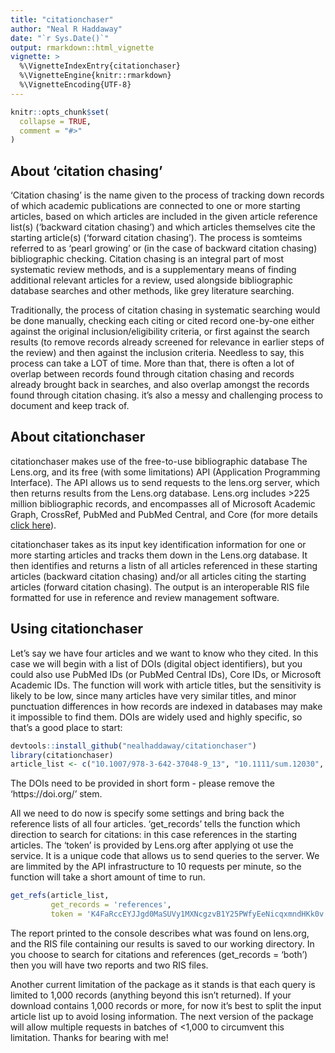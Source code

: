 ```yaml
---
title: "citationchaser"
author: "Neal R Haddaway"
date: "`r Sys.Date()`"
output: rmarkdown::html_vignette
vignette: >
  %\VignetteIndexEntry{citationchaser}
  %\VignetteEngine{knitr::rmarkdown}
  %\VignetteEncoding{UTF-8}
---
```


```r
knitr::opts_chunk$set(
  collapse = TRUE,
  comment = "#>"
)
```

## About 'citation chasing'

'Citation chasing' is the name given to the process of tracking down records of which academic publications are connected to one or more starting articles, based on which articles are included in the given article reference list(s) ('backward citation chasing') and which articles themselves cite the starting article(s) ('forward citation chasing'). The process is somteims referred to as 'pearl growing' or (in the case of backward citation chasing) bibliographic checking. Citation chasing is an integral part of most systematic review methods, and is a supplementary means of finding additional relevant articles for a review, used alongside bibliographic database searches and other methods, like grey literature searching.

Traditionally, the process of citation chasing in systematic searching would be done manually, checking each citing or cited record one-by-one either against the original inclusion/eligibility criteria, or first against the search results (to remove records already screened for relevance in earlier steps of the review) and then against the inclusion criteria. Needless to say, this process can take a LOT of time. More than that, there is often a lot of overlap between records found through citation chasing and records already brought back in searches, and also overlap amongst the records found through citation chasing. it's also a messy and challenging process to document and keep track of.


## About citationchaser

citationchaser  makes use of the free-to-use bibliographic database The Lens.org, and its free (with some limitations) API (Application Programming Interface). The API allows us to send requests to the lens.org server, which then returns results from the Lens.org database. Lens.org includes >225 million bibliographic records, and encompasses all of Microsoft Academic Graph, CrossRef, PubMed and PubMed Central, and Core (for more details <a href="https://about.lens.org/" target="_blank">click here</a>).

citationchaser takes as its input key identification information for one or more starting articles and tracks them down in the Lens.org database. It then identifies and returns a listn of all articles referenced in these starting articles (backward citation chasing) and/or all articles citing the starting articles (forward citation chasing). The output is an interoperable RIS file formatted for use in reference and review management software.


## Using citationchaser
Let's say we have four articles and we want to know who they cited. In this case we will begin with a list of DOIs (digital object identifiers), but you could also use PubMed IDs (or PubMed Central IDs), Core IDs, or Microsoft Academic IDs. The function will work with article titles, but the sensitivity is likely to be low, since many articles have very similar titles, and minor punctuation differences in how records are indexed in databases may make it impossible to find them. DOIs are widely used and highly specific, so that's a good place to start:

```r
devtools::install_github("nealhaddaway/citationchaser")
library(citationchaser)
article_list <- c("10.1007/978-3-642-37048-9_13", "10.1111/sum.12030", "10.5194/bg-13-3619-2016", "10.1016/j.agee.2012.09.006")
```

The DOIs need to be provided in short form - please remove the 'https://doi.org/' stem.

All we need to do now is specify some settings and bring back the reference lists of all four articles. 'get_records' tells the function which direction to search for citations: in this case references in the starting articles. The 'token' is provided by Lens.org after applying ot use the service. It is a unique code that allows us to send queries to the server. We are limmited by the API infrastructure to 10 requests per minute, so the function will take a short amount of time to run.

```r
get_refs(article_list, 
         get_records = 'references', 
         token = 'K4FaRccEYJJgd0MaSUVy1MXNcgzvB1Y25PWfyEeNicqxmndHKk0v')
```

The report printed to the console describes what was found on lens.org, and the RIS file containing our results is saved to our working directory. In you choose to search for citations and references (get_records = 'both') then you will have two reports and two RIS files. 

Another current limitation of the package as it stands is that each query is limited to 1,000 records (anything beyond this isn't returned). If your download contains 1,000 records or more, for now it's best to split the input article list up to avoid losing information. The next version of the package will allow multiple requests in batches of <1,000 to circumvent this limitation. Thanks for bearing with me!
